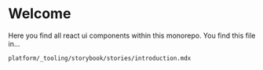 
<Meta title="Introduction" />

# Welcome

Here you find all react ui components within this monorepo. You find this file in...

```bash
platform/_tooling/storybook/stories/introduction.mdx
```
